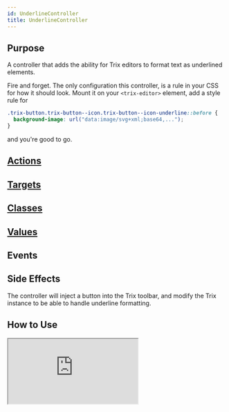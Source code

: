 ```yaml
---
id: UnderlineController
title: UnderlineController
---
```





## Purpose

A controller that adds the ability for Trix editors to format text as underlined elements.

Fire and forget. The only configuration this controller, is a rule in your CSS for how it should look.
Mount it on your `<trix-editor>` element, add a style rule for

```css
.trix-button.trix-button--icon.trix-button--icon-underline::before {
  background-image: url("data:image/svg+xml;base64,...");
}
```
and you're good to go.

## [Actions](https://stimulus.hotwire.dev/reference/actions)
<NoActions/>

## [Targets](https://stimulus.hotwire.dev/reference/targets)
<NoTargets/>

## [Classes](https://stimulus.hotwire.dev/reference/classes)
<NoClasses/>

## [Values](https://stimulus.hotwire.dev/reference/values)
<NoValues/>

## Events
<NoEvents/>

## Side Effects

The controller will inject a button into the Trix toolbar, and modify the Trix instance to be able to handle
underline formatting.

## How to Use

<iframe
  src="https:///stimulus-library.netlify.app/controllers/trix_underline_controller.html"
  style={{width: "100%", height: "500px", border: "0", borderRadius: "4px", overflow: "hidden"}}
  sandbox="allow-forms allow-modals allow-popups allow-presentation allow-same-origin allow-scripts"
/>

